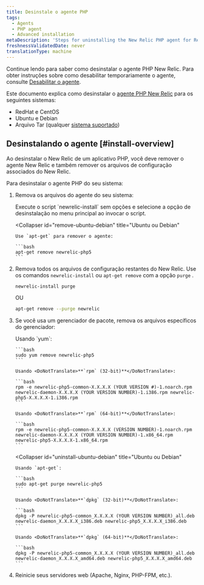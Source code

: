 ```yaml
---
title: Desinstale o agente PHP
tags:
  - Agents
  - PHP agent
  - Advanced installation
metaDescription: 'Steps for uninstalling the New Relic PHP agent for RedHat, CentOS, Debian, Ubuntu and tarball'
freshnessValidatedDate: never
translationType: machine
---
```


Continue lendo para saber como desinstalar o agente PHP New Relic. Para obter instruções sobre como desabilitar temporariamente o agente, consulte [Desabilitar o agente](/docs/agents/manage-apm-agents/installation/disable-apm-agent#php).

Este documento explica como desinstalar o [agente PHP New Relic](/docs/agents/php-agent/getting-started/new-relic-php) para os seguintes sistemas:

* RedHat e CentOS
* Ubuntu e Debian
* Arquivo Tar (qualquer [sistema suportado](/docs/agents/php-agent/getting-started/php-agent-compatibility-requirements#operating-systems))

## Desinstalando o agente [#install-overview]

Ao desinstalar o New Relic de um aplicativo PHP, você deve remover o agente New Relic e também remover os arquivos de configuração associados do New Relic.

Para desinstalar o agente PHP do seu sistema:

1. Remova os arquivos do agente do seu sistema:

   <CollapserGroup>
     <Collapser
       id="remove-redhat-centos"
       title="RedHat ou CentOS"
     >
       Execute o script `newrelic-install` sem opções e selecione a opção de desinstalação no menu principal ao invocar o script.
     </Collapser>

     <Collapser
       id="remove-ubuntu-debian"
       title="Ubuntu ou Debian"
     >
       Use `apt-get` para remover o agente:

       ```bash
       apt-get remove newrelic-php5
       ```
     </Collapser>
   </CollapserGroup>

2. Remova todos os arquivos de configuração restantes do New Relic. Use os comandos `newrelic-install` ou `apt-get remove` com a opção `purge` .

   ```bash
   newrelic-install purge
   ```

   OU

   ```bash
   apt-get remove --purge newrelic
   ```

3. Se você usa um gerenciador de pacote, remova os arquivos específicos do gerenciador:

   <CollapserGroup>
     <Collapser
       id="uninstall-redhat-centos"
       title="RedHat ou CentOS"
     >
       Usando `yum`:

       ```bash
       sudo yum remove newrelic-php5
       ```

       Usando <DoNotTranslate>**`rpm` (32-bit)**</DoNotTranslate>:

       ```bash
       rpm -e newrelic-php5-common-X.X.X.X (YOUR VERSION #)-1.noarch.rpm newrelic-daemon-X.X.X.X (YOUR VERSION NUMBER)-1.i386.rpm newrelic-php5-X.X.X.X-1.i386.rpm
       ```

       Usando <DoNotTranslate>**`rpm` (64-bit)**</DoNotTranslate>:

       ```bash
       rpm -e newrelic-php5-common-X.X.X.X (VERSION NUMBER)-1.noarch.rpm newrelic-daemon-X.X.X.X (YOUR VERSION NUMBER)-1.x86_64.rpm newrelic-php5-X.X.X.X-1.x86_64.rpm
       ```
     </Collapser>

     <Collapser
       id="uninstall-ubuntu-debian"
       title="Ubuntu ou Debian"
     >
       Usando `apt-get`:

       ```bash
       sudo apt-get purge newrelic-php5
       ```

       Usando <DoNotTranslate>**`dpkg` (32-bit)**</DoNotTranslate>:

       ```bash
       dpkg -P newrelic-php5-common_X.X.X.X (YOUR VERSION NUMBER)_all.deb newrelic-daemon_X.X.X.X_i386.deb newrelic-php5_X.X.X.X_i386.deb
       ```

       Usando <DoNotTranslate>**`dpkg` (64-bit)**</DoNotTranslate>:

       ```bash
       dpkg -P newrelic-php5-common_X.X.X.X (YOUR VERSION NUMBER)_all.deb newrelic-daemon_X.X.X.X_amd64.deb newrelic-php5_X.X.X.X_amd64.deb
       ```
     </Collapser>
   </CollapserGroup>

4. Reinicie seus servidores web (Apache, Nginx, PHP-FPM, etc.).